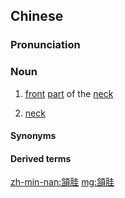 {{also|颔胿}}
==Chinese==
{{zh-forms|s=颔胿}}

===Pronunciation===
{{zh-pron
|mn=qz:ǎm-kui/xm,zz,tw:ām-kui
|cat=n
}}

===Noun===
{{zh-noun}}

# {{lb|zh|Min Nan|anatomy}} [[front]] [[part]] of the [[neck]]
# {{lb|zh|Min Nan|anatomy|chiefly|Quanzhou|Tainan}} [[neck]]

====Synonyms====
{{zh-dial|脖子}}

====Derived terms====
{{zh-der|頷胿腺}}

[[zh-min-nan:頷胿]]
[[mg:頷胿]]